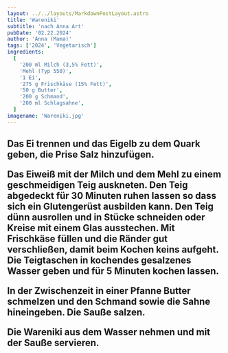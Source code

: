 ```yaml
---
layout: ../../layouts/MarkdownPostLayout.astro
title: 'Wareniki'
subtitle: 'nach Anna Art'
pubDate: '02.22.2024'
author: 'Anna (Mama)'
tags: ['2024', 'Vegetarisch']
ingredients:
  [
    '200 ml Milch (3,5% Fett)',
    'Mehl (Typ 550)',
    '1 Ei',
    '275 g Frischkäse (15% Fett)',
    '50 g Butter',
    '200 g Schmand',
    '200 ml Schlagsahne',
  ]
imagename: 'Wareniki.jpg'
---
```



<H2 text="Zubereitung" />

Das Ei trennen und das Eigelb zu dem Quark geben, die Prise Salz hinzufügen.

Das Eiweiß mit der Milch und dem Mehl zu einem geschmeidigen Teig auskneten. Den Teig abgedeckt für 30 Minuten ruhen lassen so dass sich ein Glutengerüst ausbilden kann.
Den Teig dünn ausrollen und in Stücke schneiden oder Kreise mit einem Glas ausstechen. Mit Frischkäse füllen und die Ränder gut verschließen, damit beim Kochen keins aufgeht.
Die Teigtaschen in kochendes gesalzenes Wasser geben und für 5 Minuten kochen lassen.

In der Zwischenzeit in einer Pfanne Butter schmelzen und den Schmand sowie die Sahne hineingeben. Die Sauße salzen.

Die Wareniki aus dem Wasser nehmen und mit der Sauße servieren.
